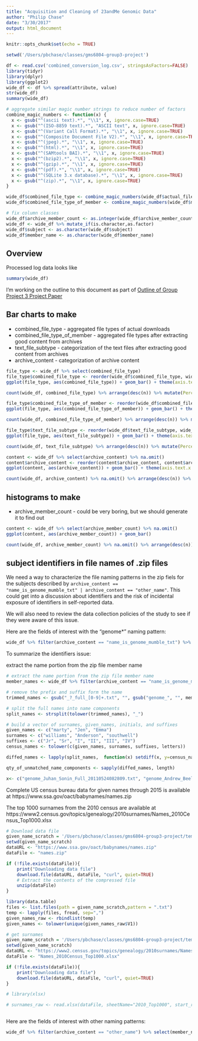 ```yaml
---
title: "Acquisition and Cleaning of 23andMe Genomic Data"
author: "Philip Chase"
date: "3/30/2017"
output: html_document
---
```


```r
knitr::opts_chunk$set(echo = TRUE)
```

```r
setwd('/Users/pbchase/classes/gms6804-group3-project')

df <- read.csv('combined_conversion_log.csv', stringsAsFactors=FALSE)
library(tidyr)
library(dplyr)
library(ggplot2)
wide_df <- df %>% spread(attribute, value)
str(wide_df)
summary(wide_df)

# aggregate similar magic number strings to reduce number of factors
combine_magic_numbers <- function(x) {
  x <- gsub("^(ascii text).*", "\\1", x, ignore.case=TRUE)
  x <- gsub("^(ISO-8859 text).*", "ASCII text", x, ignore.case=TRUE)
  x <- gsub("^(Variant Call Format).*", "\\1", x, ignore.case=TRUE)
  x <- gsub("^(Composite Document File V2).*", "\\1", x, ignore.case=TRUE)
  x <- gsub("^(jpeg).*", "\\1", x, ignore.case=TRUE)
  x <- gsub("^(html).*", "\\1", x, ignore.case=TRUE)
  x <- gsub("^(SAMtools BAI).*", "\\1", x, ignore.case=TRUE)
  x <- gsub("^(bzip2).*", "\\1", x, ignore.case=TRUE)
  x <- gsub("^(gzip).*", "\\1", x, ignore.case=TRUE)
  x <- gsub("^(pdf).*", "\\1", x, ignore.case=TRUE)
  x <- gsub("^(SQLite 3.x database).*", "\\1", x, ignore.case=TRUE)
  x <- gsub("^(zip).*", "\\1", x, ignore.case=TRUE)
}

wide_df$combined_file_type <- combine_magic_numbers(wide_df$actual_file_type_from_magic_number)
wide_df$combined_file_type_of_member <- combine_magic_numbers(wide_df$member_type_from_magic_number)

# fix column classes
wide_df$archive_member_count <- as.integer(wide_df$archive_member_count)
wide_df <- wide_df %>% mutate_if(is.character,as.factor)
wide_df$subject <- as.character(wide_df$subject)
wide_df$member_name <- as.character(wide_df$member_name)
```

## Overview

Processed log data looks like 

```r
summary(wide_df)
```

I'm working on the outline to this document as part of [Outline of Group Project 3 Project Paper](https://docs.google.com/document/d/1yyQNMSXvNO_EFxaZl1pPCkoIEJf1ja5e-yg0gSh-4wU/edit#heading=h.p3laqvz708uz) 

## Bar charts to make

* combined_file_type - aggregated file types of actual downloads
* combined_file_type_of_member - aggregated file types after extracting good content from archives
* text_file_subtype - categorization of the text files after extracting good content from archives
* archive_content - categorization of archive content

```r
file_type <- wide_df %>% select(combined_file_type)
file_type$combined_file_type <- reorder(wide_df$combined_file_type, wide_df$combined_file_type, function(x) -length(x))
ggplot(file_type, aes(combined_file_type)) + geom_bar() + theme(axis.text.x = element_text(angle = 45, hjust = 1)) + ylab("Frequency of file type") + xlab("File types in initial download of 23andMe genomic data")

count(wide_df, combined_file_type) %>% arrange(desc(n)) %>% mutate(Percent = round(n / sum(n),3))
```

```r
file_type$combined_file_type_of_member <- reorder(wide_df$combined_file_type_of_member, wide_df$combined_file_type_of_member, function(x) -length(x))
ggplot(file_type, aes(combined_file_type_of_member)) + geom_bar() + theme(axis.text.x = element_text(angle = 45, hjust = 1)) + ylab("Frequency of file type") + xlab("File types after unarchiving of 23andMe genomic data")

count(wide_df, combined_file_type_of_member) %>% arrange(desc(n)) %>% mutate(Percent = round(n / sum(n),3))
```

```r
file_type$text_file_subtype <- reorder(wide_df$text_file_subtype, wide_df$text_file_subtype, function(x) -length(x))
ggplot(file_type, aes(text_file_subtype)) + geom_bar() + theme(axis.text.x = element_text(angle = 45, hjust = 1))

count(wide_df, text_file_subtype) %>% arrange(desc(n)) %>% mutate(Percent = round(n / sum(n),3))
```

```r
content <- wide_df %>% select(archive_content) %>% na.omit()
content$archive_content <- reorder(content$archive_content, content$archive_content, function(x) -length(x))
ggplot(content, aes(archive_content)) + geom_bar() + theme(axis.text.x = element_text(angle = 45, hjust = 1))

count(wide_df, archive_content) %>% na.omit() %>% arrange(desc(n)) %>% mutate(Percent = round(n / sum(n),3))

```

## histograms to make

* archive_member_count - could be very boring, but we should generate it to find out

```r
content <- wide_df %>% select(archive_member_count) %>% na.omit()
ggplot(content, aes(archive_member_count)) + geom_bar()

count(wide_df, archive_member_count) %>% na.omit() %>% arrange(desc(n)) %>% mutate(Percent = round(n / sum(n),3))
```

## subject identifiers in file names of .zip files

We need a way to characterize the file naming patterns in the zip fiels for the subjects described by `archive_content == "name_is_genome_mumble_txt" | archive_content == "other_name"`. This could get into a discussion about identifiers and the risk of incidental exposure of identifiers in self-reported data.  

We will also need to review the data collection policies of the study to see if they were aware of this issue.

Here are the fields of interest with the "genome*" naming pattern:

```r
wide_df %>% filter(archive_content == "name_is_genome_mumble_txt") %>% select(member_name) %>% tail()
```

To summarize the identifiers issue:

extract the name portion from the zip file member name



```r
# extract the name portion from the zip file member name
member_names <- wide_df %>% filter(archive_content == "name_is_genome_mumble_txt") %>% select(member_name) %>% head()

# remove the prefix and suffix form the name
trimmed_names <- gsub("_?_full_[0-9]+.txt", "", gsub("genome_", "", member_names$member_name, ignore.case=TRUE), ignore.case=TRUE)

# split the full names into name components
split_names <- strsplit(tolower(trimmed_names), "_")

# build a vector of surnames, given_names, initials, and suffixes
given_names <- c("marty", "Jen", "Emma")
surnames <- c("williams", "Anderson", "southwell")
suffixes <- c("Jr", "Sr", "I", "II", "III", "IV")
census_names <- tolower(c(given_names, surnames, suffixes, letters))

diffed_names <- lapply(split_names,  function(x) setdiff(x, y=census_names))

qty_of_unmatched_name_components <- sapply(diffed_names, length)

x<- c("genome_Juhan_Sonin_Full_20110524082809.txt", "genome_Andrew_Beeler_Full_20160320135452.txt")
```

Complete US census bureau data for given names through 2015 is available at https://www.ssa.gov/oact/babynames/names.zip

The top 1000 surnames from the 2010 census are available at https://www2.census.gov/topics/genealogy/2010surnames/Names_2010Census_Top1000.xlsx

```r
# Download data file
given_name_scratch = '/Users/pbchase/classes/gms6804-group3-project/temp'
setwd(given_name_scratch)
dataURL <- "https://www.ssa.gov/oact/babynames/names.zip"
dataFile <- "names.zip"

if (!file.exists(dataFile)){
    print("Downloading data file")
    download.file(dataURL, dataFile, "curl", quiet=TRUE)
    # Extract the contents of the compressed file
    unzip(dataFile)
}

library(data.table)  
files <- list.files(path = given_name_scratch,pattern = ".txt")
temp <- lapply(files, fread, sep=",")
given_names_raw <- rbindlist(temp)
given_names <- tolower(unique(given_names_raw$V1))

# get surnames
given_name_scratch = '/Users/pbchase/classes/gms6804-group3-project/temp'
setwd(given_name_scratch)
dataURL <- "https://www2.census.gov/topics/genealogy/2010surnames/Names_2010Census_Top1000.xlsx"
dataFile <- "Names_2010Census_Top1000.xlsx"

if (!file.exists(dataFile)){
    print("Downloading data file")
    download.file(dataURL, dataFile, "curl", quiet=TRUE)
}

# library(xlsx)

# surnames_raw <- read.xlsx(dataFile, sheetName="2010_Top1000", start_row=4, start_column=1)



```



Here are the fields of interest with other naming patterns:

```r
wide_df %>% filter(archive_content == "other_name") %>% select(member_name)
```

